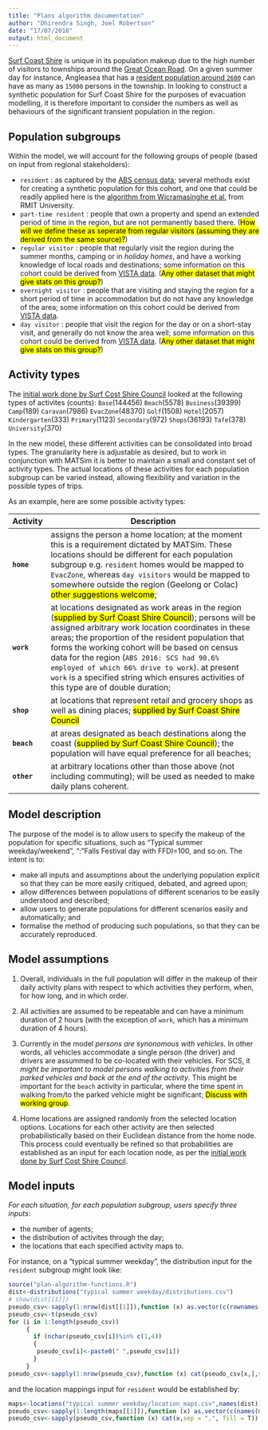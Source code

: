 ```yaml
---
title: "Plans algorithm documentation"
author: "Dhirendra Singh, Joel Robertson"
date: "17/07/2018"
output: html_document
---
```


[Surf Coast Shire](https://www.openstreetmap.org/relation/3290432) is unique in its population makeup due to the high number of visitors to townships around the [Great Ocean Road](https://www.openstreetmap.org/relation/6592912). On a given summer day for instance, Angleasea that has a [resident population around `2600`](http://www.censusdata.abs.gov.au/census_services/getproduct/census/2016/quickstat/SSC20045) can have as many as `15000` persons in the township.  In looking to construct a synthetic population for Surf Coast Shire for the purposes of evacuation modelling, it is therefore important to consider the numbers as well as behaviours of the significant transient population in the region.


## Population subgroups

Within the model, we will account for the following groups of people (based on input from regional stakeholders):

* `resident` : as captured by the [ABS census data](http://www.censusdata.abs.gov.au/census_services/getproduct/census/2016/quickstat/LGA26490); several methods exist for creating a synthetic population for this cohort, and one that could be readily applied here is the [algorithm from Wicramasinghe et al.](https://github.com/agentsoz/synthetic-population) from RMIT University.
* `part-time resident` : people that own a property and spend an extended period of time in the region, but are not permanently based there.  (<mark>How will we define these as seperate from regular visitors (assuming they are derived from the same source)?</mark>)
* `regular visitor` : people that regularly visit the region during the summer months, camping or in *holiday homes*, and have a working knowledge of local roads and destinations; some information on this cohort could be derived from [VISTA data](https://transport.vic.gov.au/data-and-research/vista/). (<mark>Any other dataset that might give stats on this group?</mark>)
* `overnight visitor` : people that are visiting and staying the region for a short period of time in accommodation but do not have any knowledge of the area; some information on this cohort could be derived from [VISTA data](https://transport.vic.gov.au/data-and-research/vista/).
* `day visitor` : people that visit the region for the day or on a short-stay visit, and generally do not know the area well; some information on this cohort could be derived from [VISTA data](https://transport.vic.gov.au/data-and-research/vista/). (<mark>Any other dataset that might give stats on this group?</mark>)

## Activity types

The [initial work done by Surf Cost Shire Council](https://github.com/agentsoz/bdi-abm-integration/blob/ees/examples/bushfire/scenarios/surf-coast-shire/data/from-scsc-201804/analysis-data-from-scsc-201804.md#surf-coast-shire-trips-scscsvgz) looked at the following types of activites (counts): 
`Base`(144456)
`Beach`(5578)
`Business`(39399)
`Camp`(189)
`Caravan`(7986)
`EvacZone`(48370)
`Golf`(1508)
`Hotel`(2057)
`Kindergarten`(333)
`Primary`(1123)
`Secondary`(972)
`Shops`(36193)
`Tafe`(378)
`University`(370)

In the new model, these different activities can be consolidated into broad types. The granularity here is adjustable as desired, but to work in conjunction with MATSim it is better to maintain a small and constant set of activity types. The actual locations of these activities for each population subgroup can be varied instead, allowing flexibility and variation in the possible types of trips.

As an example, here are some possible activity types:

Activity | Description
---------- | -------------------------------------------------------------------
**`home`** |  assigns the person a home location; at the moment this is a requirement dictated by MATSim. These locations should be different for each population subgroup e.g. `resident` homes would be mapped to `EvacZone`, whereas `day visitors` would be mapped to somewhere outside the region (Geelong or Colac)  <mark>other suggestions welcome</mark>;
**`work`** |  at locations designated as work areas in the region (<mark>supplied by Surf Coast Shire Council</mark>); persons will be assigned arbitrary work location coordinates in these areas; the proportion of the resident population that forms the working cohort will be based on census data for the region (`ABS 2016: SCS had 90.6% employed of which 66% drive to work`). at present `work` is a specified string which ensures activities of this type are of double duration; 
**`shop`** | at locations that represent retail and grocery shops as well as dining places; <mark>supplied by Surf Coast Shire Council</mark> 
**`beach`** |  at areas designated as beach destinations along the coast (<mark>supplied by Surf Coast Shire Council</mark>); the population will have equal preference for all beaches; 
**`other`** | at arbitrary locations other than those above (not including commuting); will be used as needed to make daily plans coherent.

## Model description

The purpose of the model is to allow users to specify the makeup of the population for specific situations, such as "Typical summer weekday/weekend", ":"Falls Festival day with FFDI=100, and so on. The intent is to:

* make all inputs and assumptions about the underlying population explicit so that they can be more easily critiqued, debated, and agreed upon;
* allow differences between populations of different scenarios to be easily understood and described;
* allow users to generate populations for different scenarios easily and automatically; and
* formalise the method of producing such populations, so that they can be accurately reproduced.

## Model assumptions

1. Overall, individuals in the full population will differ in the makeup of their daily activity plans with respect to which activities they perform, when, for how long, and in which order.

1. All activities are assumed to be repeatable and can have a minimum duration of 2 hours (with the exception of `work`, which has a minimum duration of 4 hours).

1. Currently in the model *persons are synonomous with vehicles*. In other words, all vehicles accommodate a single person (the driver) and drivers are assummed to be co-located with their vehicles. For SCS, it *might be important to model persons walking to activities from their parked vehicles and back at the end of the activity*. This might be important for the `beach` activity in particular, where the time spent in walking from/to the parked vehicle might be significant; <mark>Discuss with working group</mark>.

1. Home locations are assigned randomly from the selected location options. Locations for each other activity are then selected probabilistically based on their Euclidean distance from the home node. This process could eventually be refined so that probabilities are established as an input for each location node, as per the [initial work done by Surf Cost Shire Council](https://github.com/agentsoz/bdi-abm-integration/blob/ees/examples/bushfire/scenarios/surf-coast-shire/data/from-scsc-201804/analysis-data-from-scsc-201804.md#surf-coast-shire-trips-scscsvgz).

## Model inputs

*For each situation, for each population subgroup, users specify three inputs*:

* the number of agents;
* the distribution of activites through the day;
* the locations that each specified activity maps to.


For instance, on a "typical summer weekday", the distribution input for the `resident` subgroup might look like:

```r
source("plan-algorithm-functions.R")
dist<-distributions("typical summer weekday/distributions.csv")
# show(dist[[1]])
pseudo_csv<-sapply(1:nrow(dist[[1]]),function (x) as.vector(c(rownames(dist[[1]])[x],unlist(dist[[1]][x,]))))
pseudo_csv<-t(pseudo_csv)
for (i in 1:length(pseudo_csv))
     {
       if (nchar(pseudo_csv[i])%in% c(1,4))
       {
        pseudo_csv[i]<-paste0(" ",pseudo_csv[i]) 
       }
     }
pseudo_csv<-sapply(1:nrow(pseudo_csv),function (x) cat(pseudo_csv[x,],sep = ",", fill = T))

```

and the location mappings input for `resident` would be established by:

```r
maps<-locations("typical summer weekday/location_maps.csv",names(dist))
pseudo_csv<-sapply(1:length(maps[[1]]),function (x) as.vector(c(names(maps[[1]][x]),unlist(maps[[1]][x]))))
pseudo_csv<-sapply(pseudo_csv,function (x) cat(x,sep = ",", fill = T))
```

